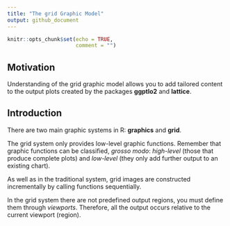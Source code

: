 ```yaml
---
title: "The grid Graphic Model"
output: github_document
---
```


```r
knitr::opts_chunk$set(echo = TRUE, 
                      comment = "")
```

## Motivation

Understanding of the grid graphic model allows you to add tailored content to the output plots created by the packages **ggptlo2** and  **lattice**.

## Introduction

There are two main graphic systems in R: **graphics** and **grid**.  

The grid system only provides low-level graphic functions.  Remember that graphic functions can be classified, *grosso modo*: *high-level* (those that produce complete plots) and *low-level* (they only add further output to an existing chart).

As well as in the traditional system, grid images are constructed incrementally by calling functions sequentially.

In the grid system there are not predefined output regions, you must define them through *viewports*. Therefore, all the output occurs relative to the current viewport (region).


